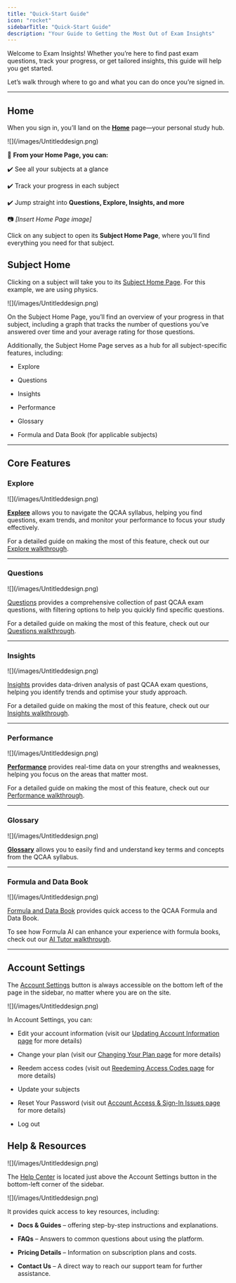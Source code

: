 ```yaml
---
title: "Quick-Start Guide"
icon: "rocket"
sidebarTitle: "Quick-Start Guide"
description: "Your Guide to Getting the Most Out of Exam Insights"
---
```


Welcome to Exam Insights! Whether you’re here to find past exam questions, track your progress, or get tailored insights, this guide will help you get started.

Let’s walk through where to go and what you can do once you’re signed in.

***

## Home

When you sign in, you’ll land on the [**Home**](https://exam-insights.com/home/) page—your personal study hub.

<Frame caption="Caption">
  ![](/images/Untitleddesign.png)
</Frame>

📌 **From your Home Page, you can:**

✔️ See all your subjects at a glance

✔️ Track your progress in each subject

✔️ Jump straight into **Questions, Explore, Insights, and more**

📷 *\[Insert Home Page image]*

Click on any subject to open its **Subject Home Page**, where you’ll find everything you need for that subject.

## Subject Home

Clicking on a subject will take you to its [Subject Home Page](https://exam-insights.com/physics/home/). For this example, we are using physics.

<Frame caption="Caption">
  ![](/images/Untitleddesign.png)
</Frame>

On the Subject Home Page, you’ll find an overview of your progress in that subject, including a graph that tracks the number of questions you’ve answered over time and your average rating for those questions.

Additionally, the Subject Home Page serves as a hub for all subject-specific features, including:

* Explore

* Questions

* Insights

* Performance

* Glossary

* Formula and Data Book (for applicable subjects)

***

## Core Features

### Explore

<Frame caption="Caption">
  ![](/images/Untitleddesign.png)
</Frame>

[**Explore**](https://exam-insights.com/physics/explore/) allows you to navigate the QCAA syllabus, helping you find questions, exam trends, and monitor your performance to focus your study effectively.&#x20;

For a detailed guide on making the most of this feature, check out our [Explore walkthrough](https://help.exam-insights.com/getting_started/explore).

***

### Questions

<Frame caption="Caption">
  ![](/images/Untitleddesign.png)
</Frame>

[Questions](https://exam-insights.com/physics/questions/) provides a comprehensive collection of past QCAA exam questions, with filtering options to help you quickly find specific questions.&#x20;

For a detailed guide on making the most of this feature, check out our [Questions walkthrough](https://help.exam-insights.com/getting_started/questions).

***

### Insights

<Frame caption="Caption">
  ![](/images/Untitleddesign.png)
</Frame>

[<u>Insights</u>](https://exam-insights.com/physics/insights/) provides data-driven analysis of past QCAA exam questions, helping you identify trends and optimise your study approach.&#x20;

For a detailed guide on making the most of this feature, check out our [Insights walkthrough](https://help.exam-insights.com/getting_started/insights).

***

### Performance

<Frame caption="Caption">
  ![](/images/Untitleddesign.png)
</Frame>

[**Performance**](https://exam-insights.com/physics/performance/) provides real-time data on your strengths and weaknesses, helping you focus on the areas that matter most.&#x20;

For a detailed guide on making the most of this feature, check out our [Performance walkthrough](https://help.exam-insights.com/getting_started/performance).

***

### Glossary

<Frame caption="Caption">
  ![](/images/Untitleddesign.png)
</Frame>

[**Glossary**](https://exam-insights.com/physics/glossary/) allows you to easily find and understand key terms and concepts from the QCAA syllabus.

***

### Formula and Data Book

<Frame caption="Caption">
  ![](/images/Untitleddesign.png)
</Frame>

[Formula](https://exam-insights.com/physics/formula-book/)[ and Data Book](https://exam-insights.com/physics/formula-book/) provides quick access to the QCAA Formula and Data Book.&#x20;

To see how Formula AI can enhance your experience with formula books, check out our [AI Tutor walkthrough](https://help.exam-insights.com/getting_started/ai_assistants).

***

## Account Settings

The [Account Settings](https://exam-insights.com/settings/) button is always accessible on the bottom left of the page in the sidebar, no matter where you are on the site.

<Frame caption="Caption">
  ![](/images/Untitleddesign.png)
</Frame>

In Account Settings, you can:

* Edit your account information (visit our [Updating Account Information page](https://help.exam-insights.com/troubleshooting/changing_account_details) for more details)

* Change your plan (visit our [Changing Your Plan page](https://help.exam-insights.com/troubleshooting/plan_change) for more details)

* Reedem access codes (visit out [Reedeming Access Codes page](https://help.exam-insights.com/getting_started/access_codes) for more details)

* Update your subjects

* Reset Your Password (visit out [Account Access & Sign-In Issues page](https://help.exam-insights.com/troubleshooting/accessing_accounts#resetting-your-password) for more details)

* Log out

## Help & Resources

<Frame caption="Caption">
  ![](/images/Untitleddesign.png)
</Frame>

The [Help Center](https://exam-insights.com/help-center/) is located just above the Account Settings button in the bottom-left corner of the sidebar.

<Frame caption="Caption">
  ![](/images/Untitleddesign.png)
</Frame>

It provides quick access to key resources, including:

* **Docs & Guides** – offering step-by-step instructions and explanations.

* **FAQs** – Answers to common questions about using the platform.

* **Pricing Details** – Information on subscription plans and costs.

* **Contact Us** – A direct way to reach our support team for further assistance.
